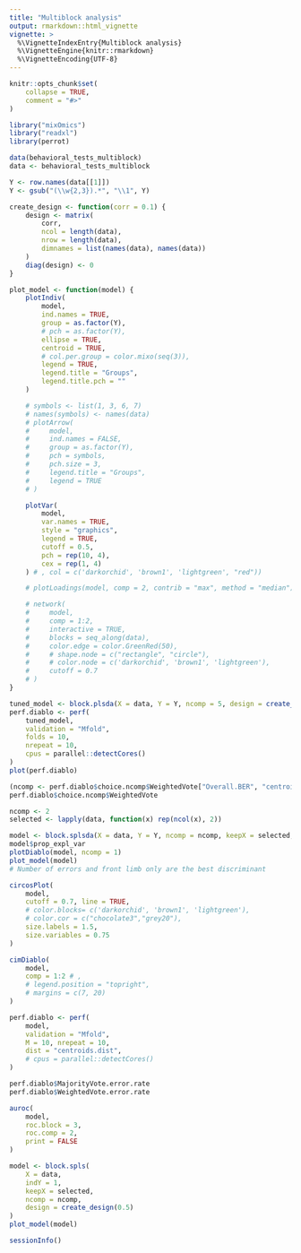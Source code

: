```yaml
---
title: "Multiblock analysis"
output: rmarkdown::html_vignette
vignette: >
  %\VignetteIndexEntry{Multiblock analysis}
  %\VignetteEngine{knitr::rmarkdown}
  %\VignetteEncoding{UTF-8}
---
```


```r
knitr::opts_chunk$set(
    collapse = TRUE,
    comment = "#>"
)
```

```r
library("mixOmics")
library("readxl")
library(perrot)
```

```r
data(behavioral_tests_multiblock)
data <- behavioral_tests_multiblock

Y <- row.names(data[[1]])
Y <- gsub("(\\w{2,3}).*", "\\1", Y)
```

```r
create_design <- function(corr = 0.1) {
    design <- matrix(
        corr,
        ncol = length(data),
        nrow = length(data),
        dimnames = list(names(data), names(data))
    )
    diag(design) <- 0
}

plot_model <- function(model) {
    plotIndiv(
        model,
        ind.names = TRUE,
        group = as.factor(Y),
        # pch = as.factor(Y),
        ellipse = TRUE,
        centroid = TRUE,
        # col.per.group = color.mixo(seq(3)),
        legend = TRUE,
        legend.title = "Groups",
        legend.title.pch = ""
    )

    # symbols <- list(1, 3, 6, 7)
    # names(symbols) <- names(data)
    # plotArrow(
    #     model,
    #     ind.names = FALSE,
    #     group = as.factor(Y),
    #     pch = symbols,
    #     pch.size = 3,
    #     legend.title = "Groups",
    #     legend = TRUE
    # )

    plotVar(
        model,
        var.names = TRUE,
        style = "graphics",
        legend = TRUE,
        cutoff = 0.5,
        pch = rep(10, 4),
        cex = rep(1, 4)
    ) # , col = c('darkorchid', 'brown1', 'lightgreen', "red"))

    # plotLoadings(model, comp = 2, contrib = "max", method = "median")

    # network(
    #     model,
    #     comp = 1:2,
    #     interactive = TRUE,
    #     blocks = seq_along(data),
    #     color.edge = color.GreenRed(50),
    #     # shape.node = c("rectangle", "circle"),
    #     # color.node = c('darkorchid', 'brown1', 'lightgreen'),
    #     cutoff = 0.7
    # )
}
```

```r
tuned_model <- block.plsda(X = data, Y = Y, ncomp = 5, design = create_design())
perf.diablo <- perf(
    tuned_model,
    validation = "Mfold",
    folds = 10,
    nrepeat = 10,
    cpus = parallel::detectCores()
)
plot(perf.diablo)

(ncomp <- perf.diablo$choice.ncomp$WeightedVote["Overall.BER", "centroids.dist"])
perf.diablo$choice.ncomp$WeightedVote
```

```r
ncomp <- 2
selected <- lapply(data, function(x) rep(ncol(x), 2))
```

```r
model <- block.splsda(X = data, Y = Y, ncomp = ncomp, keepX = selected, design = create_design())
model$prop_expl_var
plotDiablo(model, ncomp = 1)
plot_model(model)
# Number of errors and front limb only are the best discriminant
```

```r
circosPlot(
    model,
    cutoff = 0.7, line = TRUE,
    # color.blocks= c('darkorchid', 'brown1', 'lightgreen'),
    # color.cor = c("chocolate3","grey20"),
    size.labels = 1.5,
    size.variables = 0.75
)

cimDiablo(
    model,
    comp = 1:2 # ,
    # legend.position = "topright",
    # margins = c(7, 20)
)
```

```r
perf.diablo <- perf(
    model,
    validation = "Mfold",
    M = 10, nrepeat = 10,
    dist = "centroids.dist",
    # cpus = parallel::detectCores()
)

perf.diablo$MajorityVote.error.rate
perf.diablo$WeightedVote.error.rate

auroc(
    model,
    roc.block = 3,
    roc.comp = 2,
    print = FALSE
)
```

```r
model <- block.spls(
    X = data,
    indY = 1,
    keepX = selected,
    ncomp = ncomp,
    design = create_design(0.5)
)
plot_model(model)
```

```r
sessionInfo()
```
